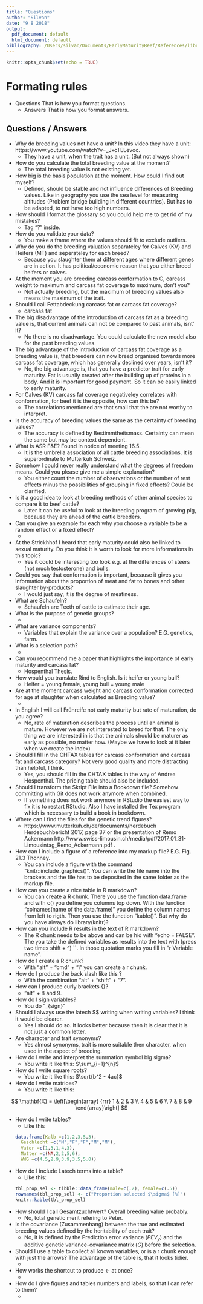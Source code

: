 ```yaml
---
title: "Questions"
author: "Silvan"
date: "9 8 2018"
output:
  pdf_document: default
  html_document: default
bibliography: /Users/silvan/Documents/EarlyMaturityBeef/References/library.bib
---
```


```r
knitr::opts_chunk$set(echo = TRUE)
```


# Formating rules

* Questions That is how you format questions.
    * Answers That is how you format answers.

## Questions / Answers

* Why do breeding values not have a unit? In this video they have a unit: https://www.youtube.com/watch?v=_JxcTELevoc.
    * They have a unit, when the trait has a unit. (But not always shown)
    
* How do you calculate the total breeding value at the moment?
    * The total breeding value is not existing yet.

* How big is the basis population at the moment. How could I find out myself?
    * Defined, should be stable and not influence differences of Breeding values. Like in geography you use the sea level for measuring altitudes (Problem bridge building in different countries). But has to be adapted, to not have too high numbers.
    
* How should I format the glossary so you could help me to get rid of my mistakes?
    * Tag "?" inside.
    
* How do you validate your data?
    * You make a frame where the values should fit to exclude outliers.
    
* Why do you do the breeding valuation separateley for Calves (KV) and Heifers (MT) and seperateley for each breed?
    * Because you slaughter them at different ages where different genes are in action. It has political/economic reason that you either breed heifers or calves.

* At the moment you are breeding carcass conformation to C, carcass weight to maximum and carcass fat coverage to maximum, don't you?
    * Not actually breeding, but the maximum of breeding values also means the maximum of the trait.
    
* Should I call Fettabdeckung carcass fat or carcass fat coverage?
    * carcass fat
    
* The big disadvantage of the introduction of carcass fat as a breeding value is, that current animals can not be compared to past animals, isnt' it?
    * No there is no disadvantage. You could calculate the new model also for the past breeding values.

* The big advantage of the introduction of carcass fat coverage as a breeding value is, that breeders can now breed organised towards more carcass fat coverage, which has generally declined over years, isn't it?
    * No, the big advantage is, that you have a predictor trait for early maturity. Fat is usually created after the building up of proteins in a body. And it is important for good payment. So it can be easily linked to early maturity.
    
* For Calves (KV) carcass fat coverage negativeley correlates with conformation, for beef it is the opposite, how can this be?
    * The correlations mentioned are that small that the are not worthy to interpret.
    
* Is the accuracy of breeding values the same as the certainty of breeding values?
    * The accuracy is defined by Bestimmtheitsmass. Certainty can mean the same but may be context dependent.
    
* What is ASR F&E? Found in notice of meeting 16.5.
    * It is the umbrella association of all cattle breeding associations. It is superordinate to Mutterkuh Schweiz.
    
* Somehow I could never really understand what the degrees of freedom means. Could you please give me a simple explanation?
    * You either count the number of observations or the number of rest effects minus the possibilities of grouping in fixed effects? Could be clarified.
    
* Is it a good idea to look at breeding methods of other animal species to compare it to beef cattle?
    * Later it can be useful to look at the breeding program of growing pig, because they are ahead of the cattle breeders.
    
* Can you give an example for each why you choose a variable to be a random effect or a fixed effect?
    * 
    
* At the Strickhhof I heard that early maturity could also be linked to sexual maturity. Do you think it is worth to look for more informations in this topic?
    * Yes it could be interesting too look e.g. at the differences of steers (not much testosterone) and bulls.
    
* Could you say that conformation is important, because it gives you information about the proportion of meat and fat to bones and other slaughter by-products?
    * I would just say, it is the degree of meatiness.
    
* What are Schaufeln?
    * Schaufeln are Teeth of cattle to estimate their age.
    
* What is the purpose of genetic groups?
    *
    
* What are variance components?
    * Variables that explain the variance over a population? E.G. genetics, farm.
    
* What is a selection path?
    *

* Can you recommend me a paper that highlights the importance of early maturity and carcass fat?
    * Hospenthal Thesis.
    
* How would you translate Rind to English. Is it heifer or young bull?
    * Heifer = young female, young bull = young male
    
* Are at the moment carcass weight and carcass conformation corrected for age at slaughter when calculated as Breeding value?
    *

* In English I will call Frühreife not early maturity but rate of maturation, do you agree?
    * No, rate of maturation describes the process until an animal is mature. However we are not interested to breed for that. The only thing we are interested in is that the animals should be maturer as early as possible, no matter how. (Maybe we have to look at it later when we create the index)
    
* Should I fill in the CHTAX tables for carcass conformation and carcass fat and carcass category? Not very good quality and more distracting than helpful, I think.
    * Yes, you should fill in the CHTAX tables in the way of Andrea Hospenthal. The pricing table should also be included.

* Should I transform the Skript File into a Bookdown file? Somehow committing with Git does not work anymore when combined.
    * If something does not work anymore in RStudio the easiest way to fix it is to restart RStudio. Also I have installed the Tex program which is necessary to build a book in bookdown.
    
* Where can I find the files for the genetic trend figures?
    * https://www.mutterkuh.ch/de/documents/herdebuch Herdebuchbericht 2017, page 37 or the presentation of Remo Ackermann http://www.swiss-limousin.ch/media/pdf/2017_01_31-Limousintag_Remo_Ackermann.pdf .

* How can I include a figure of a reference into my markup file? E.G. Fig. 21.3 Thonney.
    * You can include a figure with the command "knitr::include_graphics()". You can write the file name into the brackets and the file has to be deposited in the same folder as the markup file.
    
* How can you create a nice table in R markdown?
    * You can create a R chunk. There you use the function data.frame and with c() you define you columns top down. With the function "colnames(name of the data.frame)" you define the column names from left to rigth. Then you use the function "kable()". But why do you have always do library(knitr)?
    
* How can you include R results in the text of R markdown?
    * The R chunk needs to be above and can be hid with "echo = FALSE". The you take the defined variables as results into the text with (press two times shift + ^) ``. In those quotation marks you fill in "r Variable name".
    
* How do I create a R chunk?
    * With "alt" + "cmd" + "i" you can create a r chunk.
    
* How do I produce the back slash like this \?
    * With the combination "alt" + "shift" + "7".

* How can I produce curly brackets {}?
    * "alt" + 8 and 9.

* How do I sign variables? 
    * You do "_{sign}“

* Should I always use the latech $$ writing when writing variables? I think it would be clearer.
    * Yes I should do so. It looks better because then it is clear that it is not just a common letter.
    
* Are character and trait synonyms?
    * Yes almost synonyms, trait is more suitable then character, when used in the aspect of breeding.
    
* How do I write and interpret the summation symbol big sigma?
    * You write it like this: $\sum_{i=1}^{n}$

* How do I write square roots?
    * You write it like this: $\sqrt{b^2 - 4ac}$
    
* How do I write matrices?
    * You write it like this: 
    
$$
\mathbf{X} = \left[\begin{array}
{rrr}
1 & 2 & 3 \\
4 & 5 & 6 \\
7 & 8 & 9
\end{array}\right]
$$
    
* How do I write tables?
    * Like this
```r
data.frame(Kalb =c(1,2,3,5,3),
    Geschlecht =c("M","F","F","M","M"),
    Vater =c(1,3,1,4,3),
    Mutter =c(NA,2,2,5,6),
    WWG =c(4.5,2.9,3.9,3.5,5.0))
```
    
* How do I include Latech terms into a table?
     * Like this: 
```r
tbl_prop_sel <- tibble::data_frame(male=c(.2), female=c(.5))
rownames(tbl_prop_sel) <- c("Proportion selected $\sigma$ [%]")
knitr::kable(tbl_prop_sel)
```
* How should I call Gesamtzuchtwert? Overall breeding value probably.
    * No, total genetic merit refering to Peter.
    
* Is the covariance (Zusammenhang) between the true and estimated breeding values defined by the heritability of each trait?
    * No, it is defined by the Prediction error variance ($PEV_y$) and the additive genetic variance-covariance matrix ($G$) before the selection.
  
* Should I use a table to collect all known variables, or is a r chunk enough with just the arrows? The advantage of the table is, that it looks tidier.
    *

* How works the shortcut to produce <- at once?
    *

* How do I give figures and tables numbers and labels, so that I can refer to them?
    *

    



    





